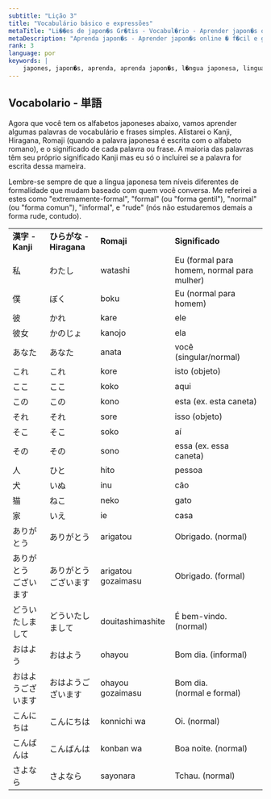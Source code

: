 ```yaml
---
subtitle: "Lição 3"
title: "Vocabulário básico e expressões"
metaTitle: "Li��es de japon�s Gr�tis - Vocabul�rio - Aprender japon�s online � f�cil e gr�tis!"
metaDescription: "Aprenda japon�s - Aprender japon�s online � f�cil e gr�tis com freejapaneselessons.com!"
rank: 3
language: por
keywords: |
    japones, japon�s, aprenda, aprenda japon�s, l�ngua japonesa, linguagem, japon�s linguagem, gr�tis, li��es, li��es, japon�s, aprenda, aprenda japon�s, linguagem, japon�s linguagem, gr�tis, li��es, li��es, japon�s, aprenda, aprenda japon�s, linguagem, japon�s linguagem, gr�tis, li��es, li��es, japon�s, aprenda, aprenda japon�s, linguagem, japon�s linguagem, gr�tis, li��es, li��es, japon�s, aprenda, aprenda japon�s, linguagem, japon�s linguagem, gr�tis, li��es, li��es, japon�s, aprenda, aprenda japon�s, linguagem, japon�s linguagem, gr�tis, li��es, li��es, japon�s, aprenda, aprenda japon�s, linguagem, japon�s linguagem, gr�tis, li��es, li��es, japon�s, aprenda, aprenda japon�s, linguagem, japon�s linguagem, gr�tis, li��es, li��es, online, japon�s online, li��es de japon�s online
---
```


## Vocabolario - 単語

Agora que você tem os alfabetos japoneses abaixo, vamos aprender algumas palavras de vocabulário e frases simples. Alistarei o Kanji, Hiragana, Romaji (quando a palavra japonesa é escrita com o alfabeto romano), e o significado de cada palavra ou frase. A maioria das palavras têm seu próprio significado Kanji mas eu só o incluirei se a palavra for escrita dessa mameira.

Lembre-se sempre de que a língua japonesa tem níveis diferentes de formalidade que mudam baseado com quem você conversa. Me referirei a estes como "extremamente-formal", "formal" (ou "forma gentil"), "normal" (ou "forma comun"), "informal", e "rude" (nós não estudaremos demais a forma rude, contudo).

<table>
<tbody>
<tr>
<td><strong>漢字 - Kanji</strong></td>
<td><strong>ひらがな - Hiragana</strong></td>
<td><strong>Romaji</strong></td>
<td><strong>Significado</strong></td>
</tr>
<tr>
<td>私</td>
<td>わたし</td>
<td>watashi</td>
<td>Eu (formal para homem, normal para mulher)</td>
</tr>
<tr>
<td>僕</td>
<td>ぼく</td>
<td>boku</td>
<td>Eu (normal para homem)</td>
</tr>
<tr>
<td>彼</td>
<td>かれ</td>
<td>kare</td>
<td>ele</td>
</tr>
<tr>
<td>彼女</td>
<td>かのじょ</td>
<td>kanojo</td>
<td>ela</td>
</tr>
<tr>
<td>あなた</td>
<td>あなた</td>
<td>anata</td>
<td>voc&ecirc; (singular/normal)</td>
</tr>
<tr>
<td>これ</td>
<td>これ</td>
<td>kore</td>
<td>isto (objeto)</td>
</tr>
<tr>
<td>ここ</td>
<td>ここ</td>
<td>koko</td>
<td>aqui</td>
</tr>
<tr>
<td>この</td>
<td>この</td>
<td>kono</td>
<td>esta (ex. esta caneta)</td>
</tr>
<tr>
<td>それ</td>
<td>それ</td>
<td>sore</td>
<td>isso (objeto)</td>
</tr>
<tr>
<td>そこ</td>
<td>そこ</td>
<td>soko</td>
<td>a&iacute;</td>
</tr>
<tr>
<td>その</td>
<td>その</td>
<td>sono</td>
<td>essa (ex. essa caneta)</td>
</tr>
<tr>
<td>人</td>
<td>ひと</td>
<td>hito</td>
<td>pessoa</td>
</tr>
<tr>
<td>犬</td>
<td>いぬ</td>
<td>inu</td>
<td>c&atilde;o</td>
</tr>
<tr>
<td>猫</td>
<td>ねこ</td>
<td>neko</td>
<td>gato</td>
</tr>
<tr>
<td>家</td>
<td>いえ</td>
<td>ie</td>
<td>casa</td>
</tr>
<tr>
<td>ありがとう</td>
<td>ありがとう</td>
<td>arigatou</td>
<td>Obrigado. (normal)</td>
</tr>
<tr>
<td>ありがとう<br />ございます</td>
<td>ありがとう<br />ございます</td>
<td>arigatou gozaimasu</td>
<td>Obrigado. (formal)</td>
</tr>
<tr>
<td>どういたしまして</td>
<td>どういたしまして</td>
<td>douitashimashite</td>
<td>&Eacute; bem-vindo. (normal)</td>
</tr>
<tr>
<td>おはよう</td>
<td>おはよう</td>
<td>ohayou</td>
<td>Bom dia. (informal)</td>
</tr>
<tr>
<td>おはようございます</td>
<td>おはようございます</td>
<td>ohayou gozaimasu</td>
<td>Bom dia.<br />(normal e formal)</td>
</tr>
<tr>
<td>こんにちは</td>
<td>こんにちは</td>
<td>konnichi wa</td>
<td>Oi. (normal)</td>
</tr>
<tr>
<td>こんばんは</td>
<td>こんばんは</td>
<td>konban wa</td>
<td>Boa noite. (normal)</td>
</tr>
<tr>
<td>さよなら</td>
<td>さよなら</td>
<td>sayonara</td>
<td>Tchau. (normal)</td>
</tr>
</tbody>
</table>